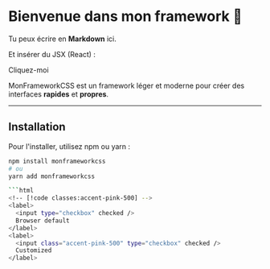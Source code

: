 
# Bienvenue dans mon framework 🎨

Tu peux écrire en **Markdown** ici.

Et insérer du JSX (React) :

<Bouton className="bg-blue-500 text-white p-2 rounded">
  Cliquez-moi
</Bouton>


MonFrameworkCSS est un framework léger et moderne pour créer des interfaces **rapides** et **propres**.

---

## Installation

Pour l'installer, utilisez npm ou yarn :

```bash
npm install monframeworkcss
# ou
yarn add monframeworkcss

```html
<!-- [!code classes:accent-pink-500] -->
<label>
  <input type="checkbox" checked />
  Browser default
</label>
<label>
  <input class="accent-pink-500" type="checkbox" checked />
  Customized
</label>
```